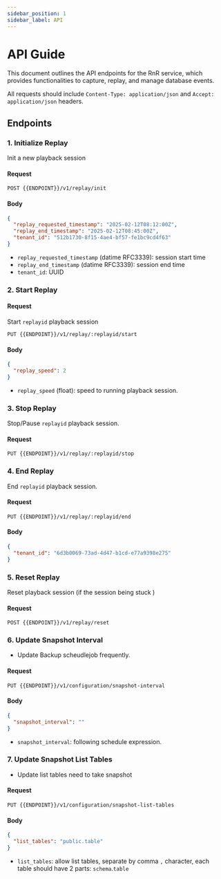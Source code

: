 ```yaml
---
sidebar_position: 1
sidebar_label: API
---
```


# API Guide

This document outlines the API endpoints for the RnR service, which provides functionalities to capture, replay, and manage database events.

All requests should include `Content-Type: application/json` and `Accept: application/json` headers.

## Endpoints

### **1. Initialize Replay**
Init a new playback session
#### Request

```http
POST {{ENDPOINT}}/v1/replay/init
```

#### Body

```json
{
  "replay_requested_timestamp": "2025-02-12T08:12:00Z",
  "replay_end_timestamp": "2025-02-12T08:45:00Z",
  "tenant_id": "512b1730-8f15-4ae4-bf57-fe1bc9cd4f63"
}
```

- `replay_requested_timestamp` (datime RFC3339):  session start time
- `replay_end_timestamp` (datime RFC3339): session end time
- `tenant_id`: UUID

### **2. Start Replay**

#### Request
Start `replayid` playback session

```http
PUT {{ENDPOINT}}/v1/replay/:replayid/start
```
#### Body

```json
{
  "replay_speed": 2
}
```
- `replay_speed` (float): speed to running playback session.

### **3. Stop Replay**
Stop/Pause `replayid` playback session.

#### Request

```http
PUT {{ENDPOINT}}/v1/replay/:replayid/stop
```

### **4. End Replay**
End `replayid` playback session.

#### Request

```http
PUT {{ENDPOINT}}/v1/replay/:replayid/end
```

#### Body

```json
{
  "tenant_id": "6d3b0069-73ad-4d47-b1cd-e77a9398e275"
}
```

### **5. Reset Replay**
Reset playback session (if the session being stuck )
#### Request

```http
POST {{ENDPOINT}}/v1/replay/reset
```

### **6. Update Snapshot Interval**
- Update Backup scheudlejob frequently.
#### Request

```http
PUT {{ENDPOINT}}/v1/configuration/snapshot-interval
```


#### Body

```json
{
  "snapshot_interval": ""
}
```
- `snapshot_interval`: following schedule expression.

### **7. Update Snapshot List Tables**
- Update list tables need to take snapshot
#### Request

```http
PUT {{ENDPOINT}}/v1/configuration/snapshot-list-tables
```

#### Body

```json
{
  "list_tables": "public.table"
}
```

- `list_tables`: allow list tables, separate by comma `,` character, each table should have 2 parts: `schema`.`table`